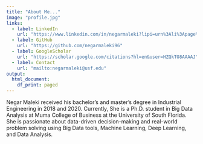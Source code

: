 ```yaml
---
title: "About Me..."
image: "profile.jpg"
links:
  - label: LinkedIn
    url: "https://www.linkedin.com/in/negarmaleki?lipi=urn%3Ali%3Apage%3Ad_flagship3_profile_view_base_contact_details%3BjJ5mqh53Qs%2ByJGY1xxK8mA%3D%3D"
  - label: GitHub
    url: "https://github.com/negarmaleki96"
  - label: GoogleScholar
    url: "https://scholar.google.com/citations?hl=en&user=HZQkTO8AAAAJ"
  - label: Contact
    url: "mailto:negarmaleki@usf.edu"
output:   
  html_document: 
    df_print: paged
---
```



Negar Maleki received his bachelor's and master's degree in Industrial Engineering in 2018 and 2020. Currently, She is a Ph.D. student in Big Data Analysis at Muma College of Business at the University of South Florida. She is passionate about data-driven decision-making and real-world problem solving using Big Data tools, Machine Learning, Deep Learning, and Data Analysis.

